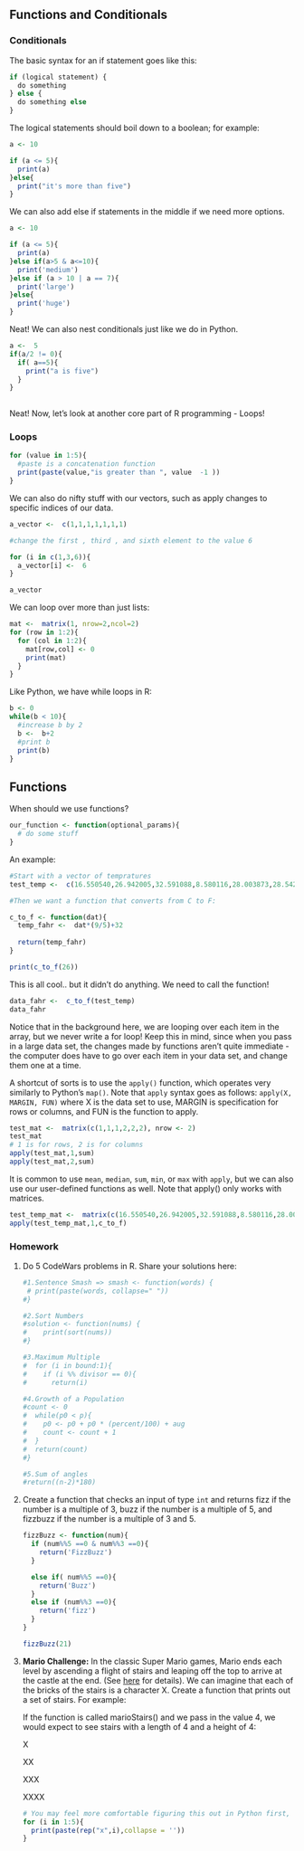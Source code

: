 ## Functions and Conditionals

### Conditionals

The basic syntax for an if statement goes like this:

```r
if (logical statement) {
  do something
} else {
  do something else
}
```

The logical statements should boil down to a boolean; for example:

```r
a <- 10

if (a <= 5){
  print(a)
}else{
  print("it's more than five")
}

```

We can also add else if statements in the middle if we need more options.

```r
a <- 10

if (a <= 5){
  print(a)
}else if(a>5 & a<=10){
  print('medium')
}else if (a > 10 | a == 7){
  print('large')
}else{
  print('huge')
}

```

Neat! We can also nest conditionals just like we do in Python.

```r
a <-  5
if(a/2 != 0){
  if( a==5){
    print("a is five")
  }
}
    
```

Neat! Now, let's look at another core part of R programming - Loops!

### Loops

```r
for (value in 1:5){
  #paste is a concatenation function 
  print(paste(value,"is greater than ", value  -1 ))
}
```

We can also do nifty stuff with our vectors, such as apply changes to specific indices of our data.

```r
a_vector <-  c(1,1,1,1,1,1,1)

#change the first , third , and sixth element to the value 6

for (i in c(1,3,6)){
  a_vector[i] <-  6
}

a_vector
```

We can loop over more than just lists:

```r
mat <-  matrix(1, nrow=2,ncol=2)
for (row in 1:2){
  for (col in 1:2){
    mat[row,col] <- 0
    print(mat)
  }
}
```

Like Python, we have while loops in R:

```r
b <- 0
while(b < 10){
  #increase b by 2
  b <-  b+2
  #print b
  print(b)
}
```

## Functions

When should we use functions?

```r
our_function <- function(optional_params){
  # do some stuff
}
```

An example:

```r
#Start with a vector of tempratures
test_temp <-  c(16.550540,26.942005,32.591088,8.580116,28.003873,28.542391,20.976820,21.173577, 21.048836,18.769735)

#Then we want a function that converts from C to F:

c_to_f <- function(dat){
  temp_fahr <-  dat*(9/5)+32
  
  return(temp_fahr)
}

print(c_to_f(26))
```

This is all cool.. but it didn't do anything. We need to call the function!

```r
data_fahr <-  c_to_f(test_temp)
data_fahr
```

Notice that in the background here, we are looping over each item in the array, but we never write a for loop! Keep this in mind, since when you pass in a large data set, the changes made by functions aren't quite immediate - the computer does have to go over each item in your data set, and change them one at a time.

A shortcut of sorts is to use the `apply()` function, which operates very similarly to Python's `map()`. Note that `apply` syntax goes as follows: `apply(X, MARGIN, FUN)` where X is the data set to use, MARGIN is specification for rows or columns, and FUN is the function to apply.

```r
test_mat <-  matrix(c(1,1,1,2,2,2), nrow <- 2)
test_mat
# 1 is for rows, 2 is for columns
apply(test_mat,1,sum)
apply(test_mat,2,sum)
```

It is common to use `mean`, `median`, `sum`, `min`, or `max` with `apply`, but we can also use our user-defined functions as well. Note that apply() only works with matrices.

```r
test_temp_mat <-  matrix(c(16.550540,26.942005,32.591088,8.580116,28.003873,28.542391,20.976820,21.173577, 21.048836,18.769735),nrow <- 2)
apply(test_temp_mat,1,c_to_f)
```

### Homework

1.  Do 5 CodeWars problems in R. Share your solutions here:

    ```r
    #1.Sentence Smash => smash <- function(words) {
     # print(paste(words, collapse=" "))
    #}

    #2.Sort Numbers
    #solution <- function(nums) {
    #    print(sort(nums))
    #}

    #3.Maximum Multiple
    #  for (i in bound:1){
    #    if (i %% divisor == 0){
    #      return(i)

    #4.Growth of a Population
    #count <- 0
    #  while(p0 < p){
    #    p0 <- p0 + p0 * (percent/100) + aug
    #    count <- count + 1
    #  }
    #  return(count)
    #}

    #5.Sum of angles
    #return((n-2)*180)

    ```

2.  Create a function that checks an input of type `int` and returns fizz if the number is a multiple of 3, buzz if the number is a multiple of 5, and fizzbuzz if the number is a multiple of 3 and 5.

    ```r
    fizzBuzz <- function(num){
      if (num%%5 ==0 & num%%3 ==0){
        return('FizzBuzz')
      }
      
      else if( num%%5 ==0){
        return('Buzz')
      }
      else if (num%%3 ==0){
        return('fizz')
      }
    }

    fizzBuzz(21)
    ```

3.  **Mario Challenge:** In the classic Super Mario games, Mario ends each level by ascending a flight of stairs and leaping off the top to arrive at the castle at the end. (See [here](https://youtu.be/-avspZlbOWU?t=55) for details). We can imagine that each of the bricks of the stairs is a character X. Create a function that prints out a set of stairs. For example:

    If the function is called marioStairs() and we pass in the value 4, we would expect to see stairs with a length of 4 and a height of 4:

    X

    XX

    XXX

    XXXX

    ```r
    # You may feel more comfortable figuring this out in Python first, then translating into R later.
    for (i in 1:5){
      print(paste(rep("x",i),collapse = ''))
    }


    ```
